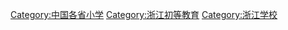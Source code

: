 [[Category:中国各省小学|Category:中国各省小学]]
[[Category:浙江初等教育|Category:浙江初等教育]]
[[Category:浙江学校|Category:浙江学校]]